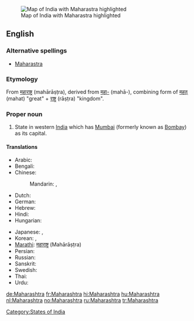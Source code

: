 [[Image:IndiaMaharashtra.png|thumb|Map of India with Maharastra highlighted]]
==English==

===Alternative spellings===
* [[Maharastra]]

===Etymology===
From {{etyl|sa}} [[महाराष्ट्र]] (mahārāṣṭra), derived from [[महा-]] (mahā-),
combining form of [[महत्]] (mahat) "great" + [[राष्ट्र]] (rāṣṭra) "kingdom".

===Proper noun===
{{en-proper noun}}

# State in western [[India]] which has [[Mumbai]] (formerly known as [[Bombay]]) as its capital.

====Translations====
{{trans-top|state in western India}}
* Arabic: {{t|ar|ماهاراشترا|f|tr=maharaashtra|sc=Arab}}
* Bengali: {{t|bn|মহারাষ্ট্র|sc=Beng}}
* Chinese:
*: Mandarin: {{t|zh|馬哈拉施特拉邦|sc=Hani}},  {{t|zh|马哈拉施特拉邦|tr=Mǎhālāshītèlā-bāng|sc=Hani}}
* Dutch: {{t+|nl|Maharashtra}}
* German: {{t+|de|Maharashtra}}
* Hebrew: {{t|he|מהרשטרה|sc=Hebr}}
* Hindi: {{t+|hi|महाराष्ट्र|tr=mahārāṣṭra|xs=Hindi}}
* Hungarian: {{t+|hu|Mahárástra}}
{{trans-mid}}
* Japanese: {{t|ja|マハラシュトラ州|tr=Maharashutora-shū|sc=Jpan}},  {{t|ja| マハラシュトラ|tr=Maharashutora|sc=Jpan}}
* Korean: {{t|ko|마하라슈트라 주|tr=Maharasyuteura ju|sc=Kore}},  {{t|ko|마하라슈트라|tr=Maharasyuteura|sc=Kore}}
* [[Marathi]]: [[महाराष्ट्र]] (Mahārāṣṭra)
* Persian: {{t|fa|مهاراشترا|sc=fa-Arab}}
* Russian: {{t|ru|Махараштра|f|tr=Maharáštra|sc=Cyrl}}
* Sanskrit: {{t-|sa|महाराष्ट्र|tr=Mahārāṣṭra|xs=Sanskrit}}
* Swedish: {{t-|sv|Maharashtra}}
* Thai: {{t|th|รัฐมหาราษฏระ|tr=rát má-hăa-râat-sòt-rá|sc=Thai}}
* Urdu: {{t-|ur|مہاراشٹر|tr=mahārāṣṭra|xs=Urdu}}
{{trans-bottom}}

[[Category:States of India]]

[[de:Maharashtra]]
[[fr:Maharashtra]]
[[hi:Maharashtra]]
[[hu:Maharashtra]]
[[nl:Maharashtra]]
[[no:Maharashtra]]
[[ru:Maharashtra]]
[[tr:Maharashtra]]